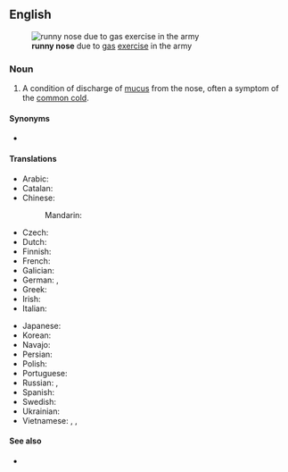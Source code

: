 ==English==
{{wikipedia|rhinorrhea}}
[[File:USMC-090212-M-3543M-004.jpg|thumb|right|'''runny nose''' due to [[gas]] [[exercise]] in the army]]

===Noun===
{{en-noun}}

# A condition of discharge of [[mucus]] from the nose, often a symptom of the [[common cold]].

====Synonyms====
* {{l|en|rhinorrhea}}

====Translations====
{{trans-top|condition of discharge of mucus from the nose}}
* Arabic: {{t-needed|ar}}
* Catalan: {{t|ca|nas tapat|m}}
* Chinese:
*: Mandarin: {{t+|cmn|流鼻涕|tr=liúbítì|sc=Hani}} {{qualifier|used as a verb}}
* Czech: {{t+|cs|rýma|f}}
* Dutch: {{t+|nl|loopneus|m|f}}
* Finnish: {{t|fi|[[vuotava]] [[nenä]]}}
* French: {{t|fr|[[avoir]] [[le]] [[nez]] [[qui]] [[coule]]}} {{q|verb}}
* Galician: {{t+|gl|pito|m}}
* German: {{qualifier|rare}} {{t|de|Triefnase|f}}, {{t+|de|Schnupfen|m}}
* Greek: {{t+|el|συνάχι|n}}
* Irish: {{t|ga|srón ag sileadh|f}}
* Italian: {{t|it|naso che cola|m}}
{{trans-mid}}
* Japanese: {{t+|ja|鼻水|tr=はなみず, hanamizu|sc=Jpan}}
* Korean: {{t-needed|ko}}
* Navajo: {{t|nv|chʼiish}}
* Persian: {{t|fa|آب ریزِشِ بینی|sc=fa-Arab}}
* Polish: {{t+|pl|katar}}
* Portuguese: {{t|pt|[[nariz]] [[escorrendo]]|m}}
* Russian: {{t+|ru|на́сморк|m}}, {{t|ru|зало́женный но́с}} {{qualifier|colloquial}}
* Spanish: {{t|es|nariz mocosa|f}}
* Swedish: {{t|sv|rinnsnuva|c}}
* Ukrainian: {{t|uk|не́жить|m}}
* Vietnamese: {{t+|vi|sổ mũi}}, {{t|vi|chảy nước mũi}}, {{t|vi|viêm mũi}}
{{trans-bottom}}

====See also====
* {{l|en|post-nasal drip}}